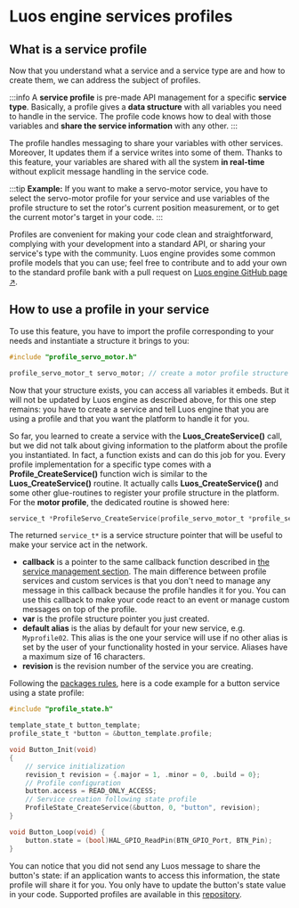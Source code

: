 # Luos engine services profiles

## What is a service profile

Now that you understand what a service and a service type are and how to create them, we can address the subject of profiles.

:::info
A **service profile** is pre-made API management for a specific **service type**. Basically, a profile gives a **data structure** with all variables you need to handle in the service. The profile code knows how to deal with those variables and **share the service information** with any other.
:::

The profile handles messaging to share your variables with other services. Moreover, It updates them if a service writes into some of them. Thanks to this feature, your variables are shared with all the system **in real-time** without explicit message handling in the service code.

:::tip
**Example:** If you want to make a servo-motor service, you have to select the servo-motor profile for your service and use variables of the profile structure to set the rotor's current position measurement, or to get the current motor's target in your code.
:::

Profiles are convenient for making your code clean and straightforward, complying with your development into a standard API, or sharing your service's type with the community.
Luos engine provides some common profile models that you can use; feel free to contribute and to add your own to the standard profile bank with a pull request on <a href="https://github.com/Luos-io" target="_blank">Luos engine GitHub page &#8599;</a>.

## How to use a profile in your service

To use this feature, you have to import the profile corresponding to your needs and instantiate a structure it brings to you:

```c
#include "profile_servo_motor.h"

profile_servo_motor_t servo_motor; // create a motor profile structure
```

Now that your structure exists, you can access all variables it embeds. But it will not be updated by Luos engine as described above, for this one step remains: you have to create a service and tell Luos engine that you are using a profile and that you want the platform to handle it for you.

So far, you learned to create a service with the **Luos_CreateService()** call, but we did not talk about giving information to the platform about the profile you instantiated. In fact, a function exists and can do this job for you. Every profile implementation for a specific type comes with a **Profile_CreateService()** function wich is similar to the **Luos_CreateService()** routine. It actually calls **Luos_CreateService()** and some other glue-routines to register your profile structure in the platform. For the **motor profile**, the dedicated routine is showed here:

```c
service_t *ProfileServo_CreateService(profile_servo_motor_t *profile_servo_motor, SERVICE_CB callback, const char *alias, revision_t revision);
```

The returned `service_t*` is a service structure pointer that will be useful to make your service act in the network.

- **callback** is a pointer to the same callback function described in [the service management section](../services/service-api#how-to-create-and-initialize-a-service). The main difference between profile services and custom services is that you don't need to manage any message in this callback because the profile handles it for you.
  You can use this callback to make your code react to an event or manage custom messages on top of the profile.
- **var** is the profile structure pointer you just created.
- **default alias** is the alias by default for your new service, e.g. `Myprofile02`. This alias is the one your service will use if no other alias is set by the user of your functionality hosted in your service. Aliases have a maximum size of 16 characters.
- **revision** is the revision number of the service you are creating.

Following the [packages rules](../package#basic-packages-functions), here is a code example for a button service using a state profile:

```c
#include "profile_state.h"

template_state_t button_template;
profile_state_t *button = &button_template.profile;

void Button_Init(void)
{
    // service initialization
    revision_t revision = {.major = 1, .minor = 0, .build = 0};
    // Profile configuration
    button.access = READ_ONLY_ACCESS;
    // Service creation following state profile
    ProfileState_CreateService(&button, 0, "button", revision);
}

void Button_Loop(void) {
    button.state = (bool)HAL_GPIO_ReadPin(BTN_GPIO_Port, BTN_Pin);
}
```

You can notice that you did not send any Luos message to share the button's state: if an application wants to access this information, the state profile will share it for you. You only have to update the button's state value in your code. Supported profiles are available in this [repository](https://github.com/Luos-io/luos_engine/tree/main/Engine/Profiles).
